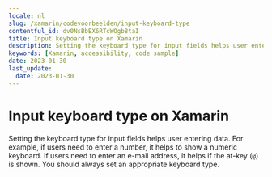 ```yaml
---
locale: nl
slug: /xamarin/codevoorbeelden/input-keyboard-type
contentful_id: dv0NsBbEX6RTcWOgb8taI
title: Input keyboard type on Xamarin
description: Setting the keyboard type for input fields helps user entering data.
keywords: [Xamarin, accessibility, code sample]
date: 2023-01-30
last_update:
  date: 2023-01-30
---
```


# Input keyboard type on Xamarin

Setting the keyboard type for input fields helps user entering data. For example, if users need to enter a number, it helps to show a numeric keyboard. If users need to enter an e-mail address, it helps if the at-key (`@`) is shown. You should always set an appropriate keyboard type.

<CodeSample id="input-keyboard-type" platform="xamarin" locale="nl"/>
